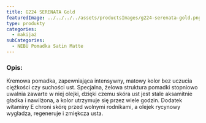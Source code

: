 ```yaml
---
title: G224 SERENATA Gold
featuredImage: ../../../../assets/productsImages/g224-serenata-gold.png
type: produkty
categories:
  - makijaż
subCategories:
  - NEBU Pomadka Satin Matte
---
```


<h3>Opis:</h3>

Kremowa pomadka, zapewniająca intensywny, matowy kolor bez uczucia ciężkości czy suchości ust. Specjalna, żelowa struktura pomadki stopniowo uwalnia zawarte w niej olejki, dzięki czemu skóra ust jest stale aksamitnie gładka i nawilżona, a kolor utrzymuje się przez wiele godzin.
Dodatek witaminy E chroni skórę przed wolnymi rodnikami, a olejek rycynowy wygładza, regeneruje i zmiękcza usta.
